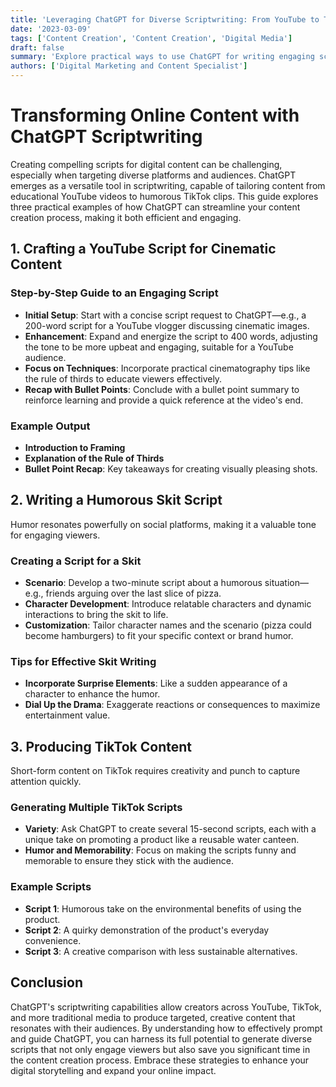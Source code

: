 ```yaml
---
title: 'Leveraging ChatGPT for Diverse Scriptwriting: From YouTube to TikTok'
date: '2023-03-09'
tags: ['Content Creation', 'Content Creation', 'Digital Media']
draft: false
summary: 'Explore practical ways to use ChatGPT for writing engaging scripts for YouTube, skits, and TikTok, enhancing your online presence with creative, targeted content.'
authors: ['Digital Marketing and Content Specialist']
---
```


# Transforming Online Content with ChatGPT Scriptwriting

Creating compelling scripts for digital content can be challenging, especially when targeting diverse platforms and audiences. ChatGPT emerges as a versatile tool in scriptwriting, capable of tailoring content from educational YouTube videos to humorous TikTok clips. This guide explores three practical examples of how ChatGPT can streamline your content creation process, making it both efficient and engaging.

## 1. Crafting a YouTube Script for Cinematic Content

### Step-by-Step Guide to an Engaging Script

- **Initial Setup**: Start with a concise script request to ChatGPT—e.g., a 200-word script for a YouTube vlogger discussing cinematic images.
- **Enhancement**: Expand and energize the script to 400 words, adjusting the tone to be more upbeat and engaging, suitable for a YouTube audience.
- **Focus on Techniques**: Incorporate practical cinematography tips like the rule of thirds to educate viewers effectively.
- **Recap with Bullet Points**: Conclude with a bullet point summary to reinforce learning and provide a quick reference at the video's end.

### Example Output

- **Introduction to Framing**
- **Explanation of the Rule of Thirds**
- **Bullet Point Recap**: Key takeaways for creating visually pleasing shots.

## 2. Writing a Humorous Skit Script

Humor resonates powerfully on social platforms, making it a valuable tone for engaging viewers.

### Creating a Script for a Skit

- **Scenario**: Develop a two-minute script about a humorous situation—e.g., friends arguing over the last slice of pizza.
- **Character Development**: Introduce relatable characters and dynamic interactions to bring the skit to life.
- **Customization**: Tailor character names and the scenario (pizza could become hamburgers) to fit your specific context or brand humor.

### Tips for Effective Skit Writing

- **Incorporate Surprise Elements**: Like a sudden appearance of a character to enhance the humor.
- **Dial Up the Drama**: Exaggerate reactions or consequences to maximize entertainment value.

## 3. Producing TikTok Content

Short-form content on TikTok requires creativity and punch to capture attention quickly.

### Generating Multiple TikTok Scripts

- **Variety**: Ask ChatGPT to create several 15-second scripts, each with a unique take on promoting a product like a reusable water canteen.
- **Humor and Memorability**: Focus on making the scripts funny and memorable to ensure they stick with the audience.

### Example Scripts

- **Script 1**: Humorous take on the environmental benefits of using the product.
- **Script 2**: A quirky demonstration of the product's everyday convenience.
- **Script 3**: A creative comparison with less sustainable alternatives.

## Conclusion

ChatGPT's scriptwriting capabilities allow creators across YouTube, TikTok, and more traditional media to produce targeted, creative content that resonates with their audiences. By understanding how to effectively prompt and guide ChatGPT, you can harness its full potential to generate diverse scripts that not only engage viewers but also save you significant time in the content creation process. Embrace these strategies to enhance your digital storytelling and expand your online impact.

